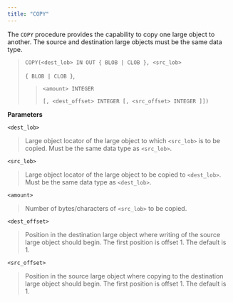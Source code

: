 ```yaml
---
title: "COPY"
---
```


The `COPY` procedure provides the capability to copy one large object to another. The source and destination large objects must be the same data type.

> `COPY(<dest_lob> IN OUT { BLOB | CLOB }, <src_lob>`
> 
> `{ BLOB | CLOB }`,
> 
> > `<amount> INTEGER`
> > 
> > `[, <dest_offset> INTEGER [, <src_offset> INTEGER ]])`

**Parameters**

`<dest_lob>`

> Large object locator of the large object to which `<src_lob>` is to be copied. Must be the same data type as `<src_lob>`.

`<src_lob>`

> Large object locator of the large object to be copied to `<dest_lob>`. Must be the same data type as `<dest_lob>`.

`<amount>`

> Number of bytes/characters of `<src_lob>` to be copied.

`<dest_offset>`

> Position in the destination large object where writing of the source large object should begin. The first position is offset 1. The default is 1.

`<src_offset>`

> Position in the source large object where copying to the destination large object should begin. The first position is offset 1. The default is 1.
